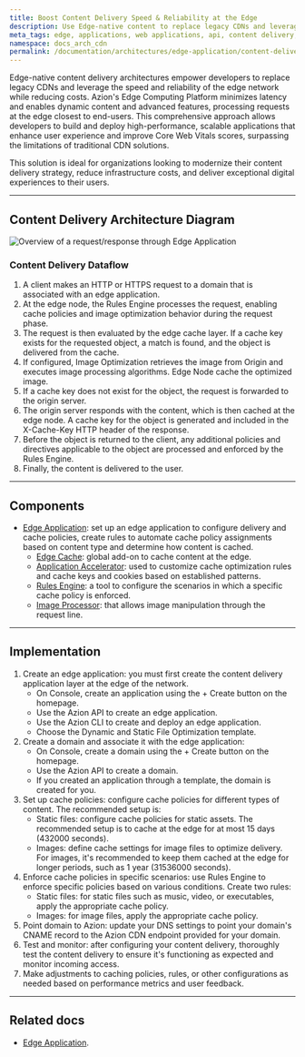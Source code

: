 ```yaml
---
title: Boost Content Delivery Speed & Reliability at the Edge
description: Use Edge-native content to replace legacy CDNs and leverage the speed and reliability of the edge network while reducing costs.
meta_tags: edge, applications, web applications, api, content delivery, cdn
namespace: docs_arch_cdn
permalink: /documentation/architectures/edge-application/content-delivery/
---
```


Edge-native content delivery architectures empower developers to replace legacy CDNs and leverage the speed and reliability of the edge network while reducing costs. Azion's Edge Computing Platform minimizes latency and enables dynamic content and advanced features, processing requests at the edge closest to end-users. This comprehensive approach allows developers to build and deploy high-performance, scalable applications that enhance user experience and improve Core Web Vitals scores, surpassing the limitations of traditional CDN solutions.

This solution is ideal for organizations looking to modernize their content delivery strategy, reduce infrastructure costs, and deliver exceptional digital experiences to their users.

---

## Content Delivery Architecture Diagram

![Overview of a request/response through Edge Application](/assets/docs/images/uploads/content-delivery-arch.png)

### Content Delivery Dataflow

1. A client makes an HTTP or HTTPS request to a domain that is associated with an edge application.
2. At the edge node, the Rules Engine processes the request, enabling cache policies and image optimization behavior during the request phase.
3. The request is then evaluated by the edge cache layer. If a cache key exists for the requested object, a match is found, and the object is delivered from the cache.
4. If configured, Image Optimization retrieves the image from Origin and executes image processing algorithms. Edge Node cache the optimized image.
5. If a cache key does not exist for the object, the request is forwarded to the origin server.
6. The origin server responds with the content, which is then cached at the edge node. A cache key for the object is generated and included in the X-Cache-Key HTTP header of the response.
7. Before the object is returned to the client, any additional policies and directives applicable to the object are processed and enforced by the Rules Engine.
8. Finally, the content is delivered to the user.

---

## Components

- [Edge Application](/en/documentation/products/build/edge-application/): set up an edge application to configure delivery and cache policies, create rules to automate cache policy assignments based on content type and determine how content is cached.
    - [Edge Cache](/en/documentation/products/build/edge-application/edge-cache/): global add-on to cache content at the edge.
    - [Application Accelerator](/en/documentation/products/build/edge-application/application-accelerator/): used to customize cache optimization rules and cache keys and cookies based on established patterns.
    - [Rules Engine](/en/documentation/products/build/edge-application/rules-engine/): a tool to configure the scenarios in which a specific cache policy is enforced.
    - [Image Processor](/en/documentation/products/build/edge-application/image-processor/): that allows image manipulation through the request line.

---

## Implementation

1. Create an edge application: you must first create the content delivery application layer at the edge of the network.
    - On Console, create an application using the + Create button on the homepage.
    - Use the Azion API to create an edge application.
    - Use the Azion CLI to create and deploy an edge application.
    - Choose the Dynamic and Static File Optimization template.
2. Create a domain and associate it with the edge application: 
    - On Console, create a domain using the + Create button on the homepage.
    - Use the Azion API to create a domain.
    - If you created an application through a template, the domain is created for you.
3. Set up cache policies: configure cache policies for different types of content. The recommended setup is:
    - Static files: configure cache policies for static assets. The recommended setup is to cache at the edge for at most 15 days (432000 seconds).
    - Images: define cache settings for image files to optimize delivery. For images, it's recommended to keep them cached at the edge for longer periods, such as 1 year (31536000 seconds).
4. Enforce cache policies in specific scenarios: use Rules Engine to enforce specific policies based on various conditions. Create two rules:
    - Static files: for static files such as music, video, or executables, apply the appropriate cache policy.
    - Images: for image files, apply the appropriate cache policy.
5. Point domain to Azion: update your DNS settings to point your domain's CNAME record to the Azion CDN endpoint provided for your domain.
6. Test and monitor: after configuring your content delivery, thoroughly test the content delivery to ensure it's functioning as expected and monitor incoming access.
7. Make adjustments to caching policies, rules, or other configurations as needed based on performance metrics and user feedback.

---

## Related docs

- [Edge Application](/en/documentation/products/build/edge-application/).